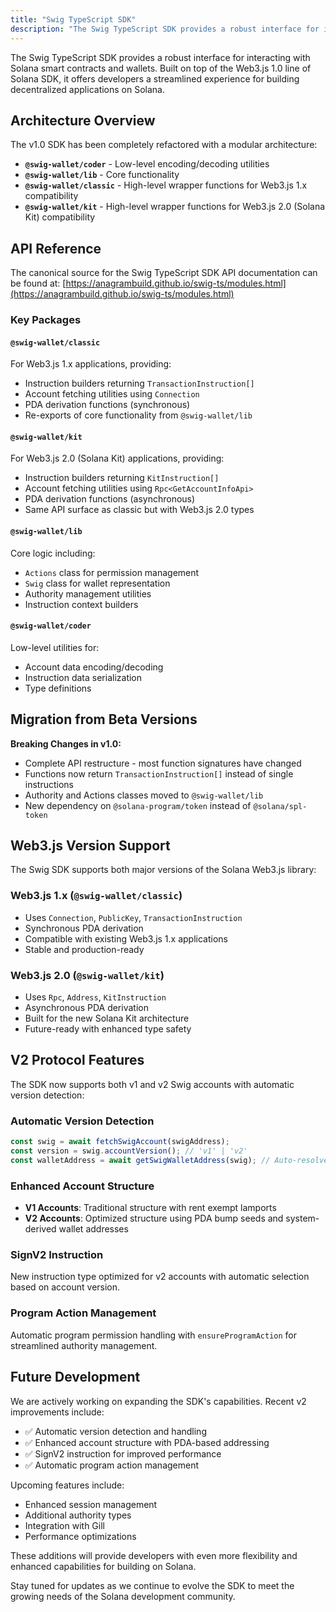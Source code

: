 ```yaml
---
title: "Swig TypeScript SDK"
description: "The Swig TypeScript SDK provides a robust interface for interacting with Solana smart contracts and wallets."
---
```


The Swig TypeScript SDK provides a robust interface for interacting with Solana smart contracts and wallets. Built on top of the Web3.js 1.0 line of Solana SDK, it offers developers a streamlined experience for building decentralized applications on Solana.

## Architecture Overview

The v1.0 SDK has been completely refactored with a modular architecture:

- **`@swig-wallet/coder`** - Low-level encoding/decoding utilities
- **`@swig-wallet/lib`** - Core functionality
- **`@swig-wallet/classic`** - High-level wrapper functions for Web3.js 1.x compatibility
- **`@swig-wallet/kit`** - High-level wrapper functions for Web3.js 2.0 (Solana Kit) compatibility

## API Reference

The canonical source for the Swig TypeScript SDK API documentation can be found at:
[https://anagrambuild.github.io/swig-ts/modules.html](https://anagrambuild.github.io/swig-ts/modules.html)

### Key Packages

#### `@swig-wallet/classic`

For Web3.js 1.x applications, providing:

- Instruction builders returning `TransactionInstruction[]`
- Account fetching utilities using `Connection`
- PDA derivation functions (synchronous)
- Re-exports of core functionality from `@swig-wallet/lib`

#### `@swig-wallet/kit`

For Web3.js 2.0 (Solana Kit) applications, providing:

- Instruction builders returning `KitInstruction[]`
- Account fetching utilities using `Rpc<GetAccountInfoApi>`
- PDA derivation functions (asynchronous)
- Same API surface as classic but with Web3.js 2.0 types

#### `@swig-wallet/lib`

Core logic including:

- `Actions` class for permission management
- `Swig` class for wallet representation
- Authority management utilities
- Instruction context builders

#### `@swig-wallet/coder`

Low-level utilities for:

- Account data encoding/decoding
- Instruction data serialization
- Type definitions

## Migration from Beta Versions

**Breaking Changes in v1.0:**

- Complete API restructure - most function signatures have changed
- Functions now return `TransactionInstruction[]` instead of single instructions
- Authority and Actions classes moved to `@swig-wallet/lib`
- New dependency on `@solana-program/token` instead of `@solana/spl-token`

## Web3.js Version Support

The Swig SDK supports both major versions of the Solana Web3.js library:

### Web3.js 1.x (`@swig-wallet/classic`)

- Uses `Connection`, `PublicKey`, `TransactionInstruction`
- Synchronous PDA derivation
- Compatible with existing Web3.js 1.x applications
- Stable and production-ready

### Web3.js 2.0 (`@swig-wallet/kit`)

- Uses `Rpc`, `Address`, `KitInstruction`
- Asynchronous PDA derivation
- Built for the new Solana Kit architecture
- Future-ready with enhanced type safety

## V2 Protocol Features

The SDK now supports both v1 and v2 Swig accounts with automatic version detection:

### Automatic Version Detection
```typescript
const swig = await fetchSwigAccount(swigAddress);
const version = swig.accountVersion(); // 'v1' | 'v2'
const walletAddress = await getSwigWalletAddress(swig); // Auto-resolves correct address
```

### Enhanced Account Structure
- **V1 Accounts**: Traditional structure with rent exempt lamports
- **V2 Accounts**: Optimized structure using PDA bump seeds and system-derived wallet addresses

### SignV2 Instruction
New instruction type optimized for v2 accounts with automatic selection based on account version.

### Program Action Management
Automatic program permission handling with `ensureProgramAction` for streamlined authority management.

## Future Development

We are actively working on expanding the SDK's capabilities. Recent v2 improvements include:

- ✅ Automatic version detection and handling
- ✅ Enhanced account structure with PDA-based addressing
- ✅ SignV2 instruction for improved performance
- ✅ Automatic program action management

Upcoming features include:

- Enhanced session management
- Additional authority types
- Integration with Gill
- Performance optimizations

These additions will provide developers with even more flexibility and enhanced capabilities for building on Solana.

Stay tuned for updates as we continue to evolve the SDK to meet the growing needs of the Solana development community.
